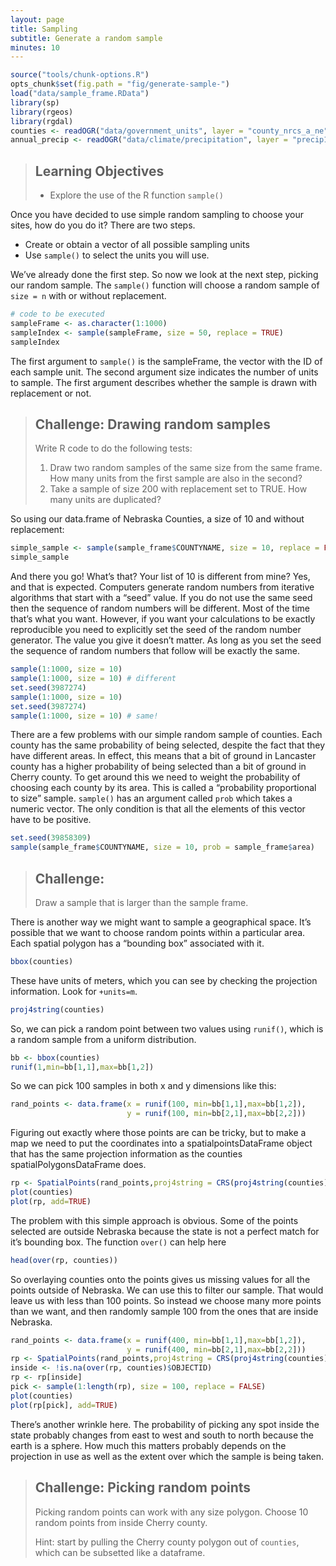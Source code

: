 ```yaml
---
layout: page
title: Sampling
subtitle: Generate a random sample
minutes: 10
---
```


```r
source("tools/chunk-options.R")
opts_chunk$set(fig.path = "fig/generate-sample-")
load("data/sample_frame.RData")
library(sp)
library(rgeos)
library(rgdal)
counties <- readOGR("data/government_units", layer = "county_nrcs_a_ne")
annual_precip <- readOGR("data/climate/precipitation", layer = "precip1981_2010_a_ne")
```

> ## Learning Objectives {.objectives}
>
> * Explore the use of the R function `sample()`


Once you have decided to use simple random sampling to choose your sites, how do you do it? There are two steps.

* Create or obtain a vector of all possible sampling units
* Use `sample()` to select the units you will use. 

We've already done the first step. So now we look at the next step, picking our 
random sample. The `sample()` function will choose a random sample of `size = n` with or without replacement.

```r
# code to be executed
sampleFrame <- as.character(1:1000)
sampleIndex <- sample(sampleFrame, size = 50, replace = TRUE)
sampleIndex
```

The first argument to `sample()` is the sampleFrame, the vector with the ID of each sample unit. The second argument size indicates the number of units to sample. The first argument describes whether the sample is drawn with replacement or not.

> ## Challenge: Drawing random samples {.Challenge}
>
> Write R code to do the following tests:
>
> 1. Draw two random samples of the same size from 
>  the same frame. How many units from the 
>  first sample are also in the second?  
> 2. Take a sample of size 200 
>  with replacement set to TRUE. How many units 
>  are duplicated?

So using our data.frame of Nebraska Counties, a size of 10 and without replacement:

```r
simple_sample <- sample(sample_frame$COUNTYNAME, size = 10, replace = FALSE)
simple_sample
```

And there you go! What's that? Your list of 10 is different from mine?
Yes, and that is expected. Computers generate random numbers from iterative algorithms
that start with a "seed" value. If you do not use the same seed then the sequence of random 
numbers will be different. Most of the time that's what you want.
However, if you want your calculations to be exactly
reproducible you need to explicitly set the seed of 
the random number generator. The value you give it
doesn't matter. As long as you set the seed the 
sequence of random numbers that follow will be 
exactly the same. 

```r
sample(1:1000, size = 10)
sample(1:1000, size = 10) # different
set.seed(3987274)
sample(1:1000, size = 10)
set.seed(3987274)
sample(1:1000, size = 10) # same! 
```

There are a few problems with our simple random sample of counties.
Each county has the same probability of being selected, despite the fact that they 
have different areas. In effect, this means that a bit of ground in Lancaster county has
a higher probability of being selected
than a bit of ground in Cherry county. To get
around this we need to weight the probability
of choosing each county by its area. This is
called a "probability proportional to size" sample. `sample()` has an argument called `prob` which takes a numeric vector. The only condition is that all the elements of this 
vector have to be positive. 

```r
set.seed(39858309)
sample(sample_frame$COUNTYNAME, size = 10, prob = sample_frame$area)
```

> ## Challenge:  {.Challenge}
>
> Draw a sample that is larger than the sample 
>  frame.
>

There is another way we might want to sample
a geographical space. It's possible that we
want to choose random points within a
particular area. Each spatial polygon has a
"bounding box" associated with it. 

```r
bbox(counties)

```

These have units of meters, which you can 
see by checking the projection information. 
Look for `+units=m`.

```r
proj4string(counties)
```

So, we can pick a random point between two 
values using `runif()`, which is a random
sample from a uniform distribution.

```r
bb <- bbox(counties)
runif(1,min=bb[1,1],max=bb[1,2])
```

So we can pick 100 samples in both x and y
dimensions like this:

```r
rand_points <- data.frame(x = runif(100, min=bb[1,1],max=bb[1,2]),
                          y = runif(100, min=bb[2,1],max=bb[2,2]))
```

Figuring out exactly where those points are
can be tricky, but to make a map we need to
put the coordinates into a spatialpointsDataFrame 
object that has the same projection
information as the counties spatialPolygonsDataFrame does. 

```r
rp <- SpatialPoints(rand_points,proj4string = CRS(proj4string(counties)))
plot(counties)
plot(rp, add=TRUE)
```

The problem with this simple approach is 
obvious. Some of the points selected are 
outside Nebraska because the state is not
a perfect match for it's bounding box. The 
function `over()` can help here

```r
head(over(rp, counties))
```

So overlaying counties onto the points gives
us missing values for all the points outside
of Nebraska. We can use this to filter our
sample. That would leave us with less than 
100 points. So instead we choose many more
points than we want, and then randomly sample
100 from the ones that are inside Nebraska.

```r
rand_points <- data.frame(x = runif(400, min=bb[1,1],max=bb[1,2]),
                          y = runif(400, min=bb[2,1],max=bb[2,2]))
rp <- SpatialPoints(rand_points,proj4string = CRS(proj4string(counties)))
inside <- !is.na(over(rp, counties)$OBJECTID)
rp <- rp[inside]
pick <- sample(1:length(rp), size = 100, replace = FALSE)
plot(counties)
plot(rp[pick], add=TRUE)
```

There's another wrinkle here. The probability
of picking any spot inside the state probably
changes from east to west and south to north
because the earth is a sphere. How much this
matters probably depends on the projection
in use as well as the extent over which the
sample is being taken. 

> ## Challenge: Picking random points  {.Challenge}
>
> Picking random points can work with any
> size polygon. Choose 10 random points 
> from inside Cherry county. 
> 
> Hint: start by pulling the Cherry county
> polygon out of `counties`, which can be
> subsetted like a dataframe.

